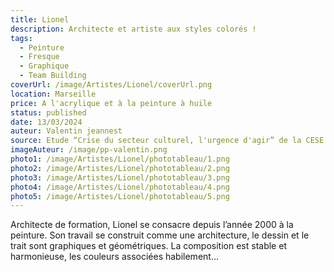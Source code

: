 ```yaml
---
title: Lionel
description: Architecte et artiste aux styles colorés !
tags:
  - Peinture
  - Fresque
  - Graphique
  - Team Building
coverUrl: /image/Artistes/Lionel/coverUrl.png
location: Marseille
price: A l'acrylique et à la peinture à huile
status: published
date: 13/03/2024
auteur: Valentin jeannest
source: Etude “Crise du secteur culturel, l'urgence d'agir” de la CESE
imageAuteur: /image/pp-valentin.png
photo1: /image/Artistes/Lionel/phototableau/1.png
photo2: /image/Artistes/Lionel/phototableau/2.png
photo3: /image/Artistes/Lionel/phototableau/3.png
photo4: /image/Artistes/Lionel/phototableau/4.png
photo5: /image/Artistes/Lionel/phototableau/5.png
---
```


Architecte de formation, Lionel se consacre depuis l’année 2000 à la peinture. Son travail se construit comme une architecture, le dessin et le trait sont graphiques et géométriques. La composition est stable et harmonieuse, les couleurs associées habilement...
